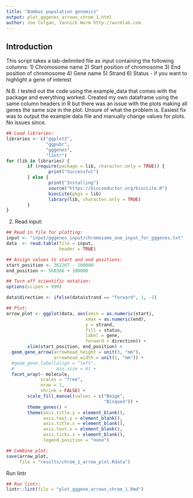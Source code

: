 ```yaml
---
title: "Bombus population genomics"
output: plot_gggenes_arrows_chrom_1.html
author: Joe Colgan, Yannick Wurm http://wurmlab.com
---
```


## Introduction
This script takes a tab-delimited file as input containing the following columns:
1) Chromosome name
2) Start position of chromosome
3) End position of chromosome
4) Gene name
5) Strand
6) Status - if you want to highlight a gene of interest

N.B. I tested out the code using the example_data that comes with the package and everything worked. Created my own dataframe using the same column headers in R but there was an issue with the plots making all genes
the same size in the plot. Unsure of what the problem is. Easiest fix
was to output the example data file and manually change values for plots. 
No issues since. 

```r
## Load libraries:
libraries <- c("ggplot2",
               "ggpubr",
               "gggenes",
               "lintr")
for (lib in libraries) {
        if (require(package = lib, character.only = TRUE)) {
                print("Successful")
        } else {
                print("Installing")
                source("https://bioconductor.org/biocLite.R")
                biocLite(pkgs = lib)
                library(lib, character.only = TRUE)
        }
}
```

2. Read input:

```r
## Read in file for plotting:
input <- "input/gggenes_input/chromosome_one_input_for_gggenes.txt"
data  <- read.table(file = input,
                    header = TRUE)

## Assign values to start and end positions:
start_position <- 362267 - 100000
end_position <- 560366 + 100000

## Turn off scientific notation:
options(scipen = 999)

data$direction <- ifelse(data$strand == "forward", 1, -1)

## Plot:
arrow_plot <- ggplot(data, aes(xmin = as.numeric(start),
                              xmax = as.numeric(end),
                              y = strand,
                              fill = status,
                              label = gene,
                              forward = direction)) +
        xlim(start_position, end_position) +
  geom_gene_arrow(arrowhead_height = unit(3, "mm"),
                  arrowhead_width = unit(1, "mm")) +
  #geom_gene_label(align = "left",
  #                min.size = 6) +
  facet_wrap(~ molecule,
             scales = "free",
             nrow = 1,
             shrink = FALSE) +
        scale_fill_manual(values = c("Beige",
                                     "Bisque4")) +
        theme_genes() +
        theme(axis.title.y = element_blank(),
              axis.text.y = element_blank(),
              axis.title.x = element_blank(),
              axis.text.x = element_blank(),
              axis.ticks.x = element_blank(),
              legend.position = "none")

## Combine plot:
save(arrow_plot,
     file = "results/chrom_1_arrow_plot.Rdata")
```

Run lintr

```r
## Run lintr:
lintr::lint(file = "plot_gggene_arrows_chrom_1.Rmd")
```

